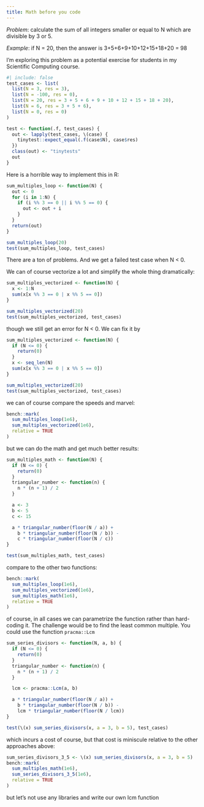 ```yaml
---
title: Math before you code
---
```


*Problem*: calculate the sum of all integers smaller or equal to N which are divisible by 3 or 5.

*Example*: if N = 20, then the answer is 3+5+6+9+10+12+15+18+20 = 98

I'm exploring this problem as a potential exercise for students in my Scientific Computing course. 
```r
#| include: false
test_cases <- list(
  list(N = 3, res = 3),
  list(N = -100, res = 0),
  list(N = 20, res = 3 + 5 + 6 + 9 + 10 + 12 + 15 + 18 + 20),
  list(N = 6, res = 3 + 5 + 6),
  list(N = 0, res = 0)
)

test <- function(.f, test_cases) {
  out <- lapply(test_cases, \(case) {
    tinytest::expect_equal(.f(case$N), case$res)
  })
  class(out) <- "tinytests"
  out
}

```

Here is a horrible way to implement this in R:


```r
sum_multiples_loop <- function(N) {
  out <- 0
  for (i in 1:N) {
    if (i %% 3 == 0 || i %% 5 == 0) {
      out <- out + i
    }
  }
  return(out)
}

sum_multiples_loop(20)
test(sum_multiples_loop, test_cases)
```

There are a ton of problems. And we get a failed test case when N < 0.

We can of course vectorize a lot and simplify the whole thing dramatically:

```r
sum_multiples_vectorized <- function(N) {
  x <- 1:N
  sum(x[x %% 3 == 0 | x %% 5 == 0])
}

sum_multiples_vectorized(20)
test(sum_multiples_vectorized, test_cases)
```

though we still get an error for N < 0. We can fix it by 

```r
sum_multiples_vectorized <- function(N) {
  if (N <= 0) {
    return(0)
  }
  x <- seq_len(N)
  sum(x[x %% 3 == 0 | x %% 5 == 0])
}

sum_multiples_vectorized(20)
test(sum_multiples_vectorized, test_cases)
```

we can of course compare the speeds and marvel:

```r
bench::mark(
  sum_multiples_loop(1e6),
  sum_multiples_vectorized(1e6),
  relative = TRUE
)
```

but we can do the math and get much better results:


```r
sum_multiples_math <- function(N) {
  if (N <= 0) {
    return(0)
  }
  triangular_number <- function(n) {
    n * (n + 1) / 2
  }

  a <- 3
  b <- 5
  c <- 15

  a * triangular_number(floor(N / a)) +
    b * triangular_number(floor(N / b)) -
    c * triangular_number(floor(N / c))
}

test(sum_multiples_math, test_cases)
```

compare to the other two functions:


```r
bench::mark(
  sum_multiples_loop(1e6),
  sum_multiples_vectorized(1e6),
  sum_multiples_math(1e6),
  relative = TRUE
)
```

of course, in all cases we can parametrize the function rather than hard-coding it. The challenge would be to find the least common multiple. You could use the function `pracma::Lcm`



```r
sum_series_divisors <- function(N, a, b) {
  if (N <= 0) {
    return(0)
  }
  triangular_number <- function(n) {
    n * (n + 1) / 2
  }

  lcm <- pracma::Lcm(a, b)

  a * triangular_number(floor(N / a)) +
    b * triangular_number(floor(N / b)) -
    lcm * triangular_number(floor(N / lcm))
}

test(\(x) sum_series_divisors(x, a = 3, b = 5), test_cases)
```

which incurs a cost of course, but that cost is miniscule relative to the other approaches above:

```r
sum_series_divisors_3_5 <- \(x) sum_series_divisors(x, a = 3, b = 5)
bench::mark(
  sum_multiples_math(1e6),
  sum_series_divisors_3_5(1e6),
  relative = TRUE
)
```

but let's not use any libraries and write our own lcm function

